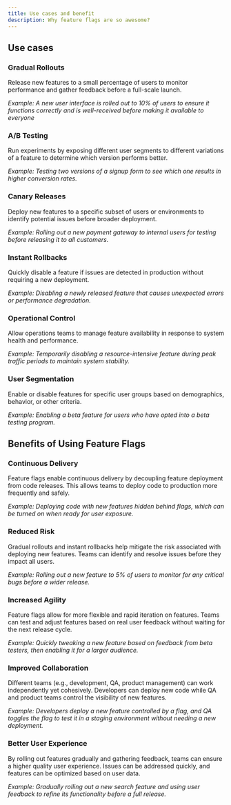 ```yaml
---
title: Use cases and benefit
description: Why feature flags are so awesome?
---
```


## Use cases

### Gradual Rollouts

Release new features to a small percentage of users to monitor performance and gather feedback before a full-scale launch.

_Example: A new user interface is rolled out to 10% of users to ensure it functions correctly and is well-received before making it available to everyone_

### A/B Testing

Run experiments by exposing different user segments to different variations of a feature to determine which version performs better.

_Example: Testing two versions of a signup form to see which one results in higher conversion rates._

### Canary Releases

Deploy new features to a specific subset of users or environments to identify potential issues before broader deployment.

_Example: Rolling out a new payment gateway to internal users for testing before releasing it to all customers._

### Instant Rollbacks

Quickly disable a feature if issues are detected in production without requiring a new deployment.

_Example: Disabling a newly released feature that causes unexpected errors or performance degradation._

### Operational Control

Allow operations teams to manage feature availability in response to system health and performance.

_Example: Temporarily disabling a resource-intensive feature during peak traffic periods to maintain system stability._

### User Segmentation

Enable or disable features for specific user groups based on demographics, behavior, or other criteria.

_Example: Enabling a beta feature for users who have opted into a beta testing program._

## Benefits of Using Feature Flags

### Continuous Delivery

Feature flags enable continuous delivery by decoupling feature deployment from code releases. This allows teams to deploy code to production more frequently and safely.

_Example: Deploying code with new features hidden behind flags, which can be turned on when ready for user exposure._

### Reduced Risk

Gradual rollouts and instant rollbacks help mitigate the risk associated with deploying new features. Teams can identify and resolve issues before they impact all users.
 
_Example: Rolling out a new feature to 5% of users to monitor for any critical bugs before a wider release._

### Increased Agility

Feature flags allow for more flexible and rapid iteration on features. Teams can test and adjust features based on real user feedback without waiting for the next release cycle.

_Example: Quickly tweaking a new feature based on feedback from beta testers, then enabling it for a larger audience._

### Improved Collaboration

Different teams (e.g., development, QA, product management) can work independently yet cohesively. Developers can deploy new code while QA and product teams control the visibility of new features.

_Example: Developers deploy a new feature controlled by a flag, and QA toggles the flag to test it in a staging environment without needing a new deployment._

### Better User Experience

By rolling out features gradually and gathering feedback, teams can ensure a higher quality user experience. Issues can be addressed quickly, and features can be optimized based on user data.

_Example: Gradually rolling out a new search feature and using user feedback to refine its functionality before a full release._
